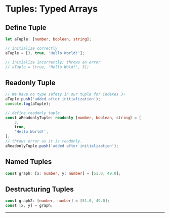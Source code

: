 # Tuples: Typed Arrays

## Define Tuple

```ts copy
let aTuple: [number, boolean, string];

// initialize correctly
aTuple = [3, true, 'Hello World!'];

// initialize incorrectly; throws an error
// aTuple = [true, 'Hello Wold!', 3];
```

## Readonly Tuple

```ts copy
// We have no type safety in our tuple for indexes 3+
aTuple.push('added after initialization');
console.log(aTuple);

// define readonly tuple
const aReadonlyTuple: readonly [number, boolean, string] = [
	3,
	true,
	'Hello World!',
];
// throws error as it is readonly.
aReadonlyTuple.push('added after initialization');
```

## Named Tuples

```ts copy
const graph: [x: number, y: number] = [51.0, 49.0];
```

## Destructuring Tuples

```ts copy
const graph2: [number, number] = [51.0, 49.0];
const [x, y] = graph;
```

---
